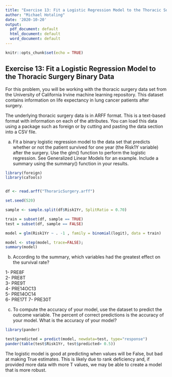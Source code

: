 ```yaml
---
title: "Exercise 13: Fit a Logistic Regression Model to the Thoracic Surgery Binary Data"
author: "Michael Hotaling"
date: '2020-10-20'
output:
  pdf_document: default
  html_document: default
  word_document: default
---
```


```r
knitr::opts_chunk$set(echo = TRUE)
```

## Exercise 13: Fit a Logistic Regression Model to the Thoracic Surgery Binary Data

For this problem, you will be working with the thoracic surgery data set from the University of California Irvine machine learning repository. This dataset contains information on life expectancy in lung cancer patients after surgery.

The underlying thoracic surgery data is in ARFF format. This is a text-based format with information on each of the attributes. You can load this data using a package such as foreign or by cutting and pasting the data section into a CSV file.


a. Fit a binary logistic regression model to the data set that predicts whether or not the patient survived for one year (the Risk1Y variable) after the surgery. Use the glm() function to perform the logistic regression. See Generalized Linear Models for an example. Include a summary using the summary() function in your results.

```r
library(foreign)
library(caTools)


df <- read.arff("ThoraricSurgery.arff")

set.seed(520)

sample <- sample.split(df$Risk1Yr, SplitRatio = 0.70)

train = subset(df, sample == TRUE)
test = subset(df, sample == FALSE)

model = glm(Risk1Yr ~ . -1 , family = binomial(logit), data = train)

model <- step(model, trace=FALSE);
summary(model)

```
b. According to the summary, which variables had the greatest effect on the survival rate?

1- PRE8F       
2- PRE8T       
3- PRE9T       
4- PRE14OC13  
5- PRE14OC14   
6- PRE17T
7- PRE30T      

c. To compute the accuracy of your model, use the dataset to predict the outcome variable. The percent of correct predictions is the accuracy of your model. What is the accuracy of your model?

```r
library(pander)

test$predicted = predict(model, newdata=test, type="response")
pander(table(test$Risk1Yr, test$predicted> 0.5))

```
The logistic model is good at predicting when values will be False, but bad at making True estimates. This is likely due to rank deficiency and, if provided more data with more T values, we may be able to create a model that is more robust.